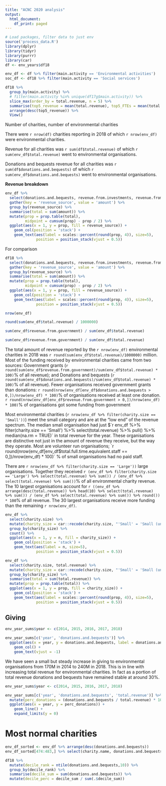 ```yaml
---
title: "ACNC 2020 analysis"
output:
  html_document:
    df_print: paged
---
```


```r
# Load packages, filter data to just env
source('process_data.R')
library(dplyr)
library(tidyr)
library(purrr)
library(car)
df <- env_years$df18
```


```r
env_df <- df %>% filter(main.activity == 'Environmental activities')
soc_df <- df18 %>% filter(main.activity == 'Social services')
```

```r
df18 %>%
  group_by(main.activity) %>%
  # filter(main.activity %in% unique(df17g$main.activity)) %>%
  slice_max(order_by = total.revenue, n = 5) %>%
  summarise(top5_revenue = mean(total.revenue), top5_FTEs = mean(total.full.time.equivalent.staff), n = n()) %>%
  arrange(desc(top5_revenue)) %>%
  View()
```



Number of charities, number of environmental charities

There were `r nrow(df)` charities reporting in 2018 of which `r nrow(env_df)` were environmental charities.

Revenue for all charities was `r sum(df$total.revenue)` of which `r sum(env_df$total.revenue)` went to environmental organisations.

Donations and bequests revenue for all charities was `r sum(df$donations.and.bequests)` of which `r sum(env_df$donations.and.bequests)` went to environmental organisations.


**Revenue breakdown**

```r
env_df %>%
  select(donations.and.bequests, revenue.from.investments, revenue.from.government, revenue.from.goods.and.services, all.other.revenue) %>%
  gather(key = 'revenue_source', value = 'amount') %>%
  group_by(revenue_source) %>%
  summarise(total = sum(amount)) %>%
  mutate(prop = prop.table(total),
         midpoint = cumsum(prop) - prop / 2) %>%
  ggplot(aes(x = 1, y = prop, fill = revenue_source)) +
    geom_col(position = 'stack') +
    geom_text(aes(label = scales::percent(round(prop, 4)), size=5),
              position = position_stack(vjust = 0.5))
```

For comparison

```r
df18 %>%
  select(donations.and.bequests, revenue.from.investments, revenue.from.government, revenue.from.goods.and.services, all.other.revenue) %>%
  gather(key = 'revenue_source', value = 'amount') %>%
  group_by(revenue_source) %>%
  summarise(total = sum(amount)) %>%
  mutate(prop = prop.table(total),
         midpoint = cumsum(prop) - prop / 2) %>%
  ggplot(aes(x = 1, y = prop, fill = revenue_source)) +
    geom_col(position = 'stack') +
    geom_text(aes(label = scales::percent(round(prop, 4)), size=5),
              position = position_stack(vjust = 0.5))
```

```r
nrow(env_df)

round(sum(env_df$total.revenue) / 1000000)

sum(env_df$revenue.from.government) / sum(env_df$total.revenue)

sum(env_df$revenue.from.government) / sum(env_df$total.revenue)
```

The total amount of revenue reported by the `r nrow(env_df)` environmental charities in 2018 was `r round(sum(env_df$total.revenue)/1000000)` million. Most of the funding received by environmental charities came from two sources:
 Government grants (`r round(sum(env_df$revenue.from.government)/sum(env_df$total.revenue) * 100)`% of all revenue); and
 Donations and bequests (`r round(sum(env_df$donations.and.bequests)/sum(env_df$total.revenue) * 100)`% of all revenue).
Fewer organisations received government grants
than donations:
 `r round(nrow(env_df[env_df$donations.and.bequests > 0,])/nrow(env_df) * 100)`% of organisations received at least one donation.
 `r round(nrow(env_df[env_df$revenue.from.government > 0,])/nrow(env_df) * 100)`% of organisations got some funding from government
 

Most environmental charities (`r nrow(env_df %>% filter(charity.size == 'Small'))`) meet the small category and are at the “low end” of the revenue spectrum. The median small organisation had just $`r env_df %>% filter(charity.size == 'Small') %>% select(total.revenue) %>% pull() %>% median(na.rm = TRUE)` in total revenue for the year. These organisations are distinctive not just in the amount of revenue they receive, but the way they operate. Most are volunteer run organisations; 
`r round(nrow(env_df[env_df$total.full.time.equivalent.staff == 0,])/nrow(env_df) * 100)` % of small organisations had no paid staff.

There are `r nrow(env_df %>% filter(charity.size == 'Large'))` large organisations. Together they received `r (env_df %>% filter(charity.size == 'Large') %>% select(total.revenue) %>% sum()) / (env_df %>% select(total.revenue) %>% sum())`% of all environmental charity revenue. The 10 largest organisations account for `r ((env_df %>% arrange(desc(total.revenue)) %>% head(10) %>% select(total.revenue) %>% sum()) / (env_df %>% select(total.revenue) %>% sum()) %>% round()) * 100`% of all revenue. The 30 largest organisations receive more funding than the remaining `r nrow(env_df)`.

```r
env_df %>%
  select(charity.size) %>%
  mutate(charity_size = car::recode(charity.size, "'Small' = 'Small (under $250,000)'; 'Medium' = 'Medium ($250,000 to 1 million)'; 'Large' = 'Large (over $1 million)'")) %>%
  group_by(charity_size) %>%
  count() %>%
  ggplot(aes(x = 1, y = n, fill = charity_size)) +
    geom_col(position = 'stack') +
    geom_text(aes(label = n, size=5),
              position = position_stack(vjust = 0.5))
```

```r
env_df %>%
  select(charity.size, total.revenue) %>%
  mutate(charity_size = car::recode(charity.size, "'Small' = 'Small (under $250,000)'; 'Medium' = 'Medium ($250,000 to 1 million)'; 'Large' = 'Large (over $1 million)'")) %>%
  group_by(charity_size) %>%
  summarise(total = sum(total.revenue)) %>%
  mutate(prop = prop.table(total)) %>%
  ggplot(aes(x = 1, y = prop, fill = charity_size)) +
    geom_col(position = 'stack') +
    geom_text(aes(label = scales::percent(round(prop, 4)), size=5),
              position = position_stack(vjust = 0.5))
```


## Giving ##

```r
env_year_sums$year <- c(2014, 2015, 2016, 2017, 2018)

env_year_sums[c('year', 'donations.and.bequests')] %>%
  ggplot(aes(x = year, y = donations.and.bequests, label = donations.and.bequests)) +
    geom_col() +
    geom_text(vjust = -1)
```

We have seen a small but steady increase in giving to environmental organisations from 170M in 2014 to 240M in 2018. This is in line with increasing total revenue for environmental charities. In fact as a portion of total revenue donations and bequests have remained stable at around 30%.

```r
env_year_sums$year <- c(2014, 2015, 2016, 2017, 2018)

env_year_sums[c('year', 'donations.and.bequests', 'total.revenue')] %>%
  mutate(perc_donations = (donations.and.bequests / total.revenue) * 100) %>%
  ggplot(aes(x = year, y = perc_donations)) +
    geom_line() +
    expand_limits(y = 0)
```

# Most normal charities

```r
env_df_sorted <- env_df %>% arrange(desc(donations.and.bequests))
env_df_sorted[474:483,] %>% select(charity.name, donations.and.bequests)
```

```r
df18 %>%
  mutate(decile_rank = ntile(donations.and.bequests,10)) %>%
  group_by(decile_rank) %>%
  summarise(decile_sum = sum(donations.and.bequests)) %>%
  mutate(decile_perc = decile_sum / sum(.$decile_sum))
```

